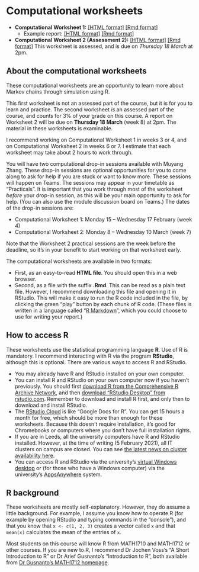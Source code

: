# Computational worksheets  {.unnumbered #computing}




::: {.mysched}
* **Computational Worksheet 1:** [[HTML format]](computing/C1.html) [[Rmd format]](computing/C1.Rmd)
   * Example report: [[HTML format]](computing/C1-example.html) [[Rmd format]](computing/C1-example.Rmd)
* **Computational Worksheet 2 (Assessment 2):** [[HTML format]](computing/C2.html) [[Rmd format]](computing/C2.Rmd) This worksheet is assessed, and is due on *Thursday 18 March* at 2pm.
:::


## About the computational worksheets {.unnumbered #C-about}

These computational worksheets are an opportunity to learn more about Markov chains through simulation using R.

This first worksheet is not an assessed part of the course, but it is for you to learn and practice.  The second worksheet *is* an assessed part of the course, and counts for 3% of your grade on this course. A report on Worksheet 2 will be due on **Thursday 18 March** (week 8) at 2pm. The material in these worksheets is examinable.

I recommend working on Computational Worksheet 1 in weeks 3 or 4, and on Computational Worksheet 2 in weeks 6 or 7. I estimate that each worksheet may take about 2 hours to work through.

You will have two computational drop-in sessions available with Muyang Zhang. These drop-in sessions are optional opportunities for you to come along to ask for help if you are stuck or want to know more. These sessions will happen on Teams. The sessions may appear in your timetable as "Practicals". It is important that you work through most of the worksheet *before* your drop-in session, as this will be your main opportunity to ask for help. (You can also use the module discussion board on Teams.) The dates of the drop-in sessions are:

* Computational Worksheet 1: Monday 15 -- Wednesday 17 February (week 4)
* Computational Worksheet 2: Monday 8 -- Wednesday 10 March (week 7)

Note that the Worksheet 2 practical sessions are the week before the deadline, so it's in your benefit to start working on that worksheet early.

The computational worksheets are available in two formats:

* First, as an easy-to-read **HTML file**. You should open this in a web browser.
* Second, as a file with the suffix **.Rmd**. This can be read as a plain text file. However, I recommend downloading this file and opening it in RStudio. This will make it easy to run the R code included in the file, by clicking the green "play" button by each chunk of R code. (These files is written in a language called "[R Markdown](https://www.stat.cmu.edu/~cshalizi/rmarkdown/)", which you could choose to use for writing your report.)





## How to access R  {.unnumbered #R-access}

These worksheets use the statistical programming language **R**. Use of R is mandatory. I recommend interacting with R via the program **RStudio**, although this is optional. There are various ways to access R and RStudio.

* You may already have R and RStudio installed on your own computer.
* You can install R and RStudio on your own computer now if you haven't previously. You should first [download R from the Comprehensive R Archive Network](https://cran.rstudio.com/), and then [download "RStudio Desktop" from rstudio.com](https://rstudio.com/products/rstudio/download/#download). Remember to download and install R first, and only then to download and install RStudio.
* The [RStudio Cloud](https://rstudio.cloud/) is like "Google Docs for R". You can get 15 hours a month for free, which should be more than enough for these worksheets. Because this doesn't require installation, it's good for Chromebooks or computers where you don't have full installation rights.
* If you are in Leeds, all the university computers have R and RStudio installed. However, at the time of writing (5 February 2021), all IT clusters on campus are closed. You can see [the latest news on cluster availability here](https://leeds.service-now.com/it?id=clusters).
* You can access R and RStudio via the university's [virtual Windows desktop](https://it.leeds.ac.uk/it?id=kb_article&sysparm_article=KB0014548) or (for those who have a Windows computer) via the university's [AppsAnywhere](https://it.leeds.ac.uk/it?id=kb_article&sysparm_article=KB0014827) system.



## R background  {.unnumbered #R-background}

These worksheets are mostly self-explanatory. However, they do assume a little background. For example, I assume you know how to operate R (for example by opening RStudio and typing commands in the "console"), and that you know that `x <- c(1, 2, 3)` creates a vector called `x` and that `mean(x)` calculates the mean of the entries of `x`.

Most students on this course will know R from MATH1710 and MATH1712 or other courses. If you are new to R, I recommend Dr Jochen Voss's "A Short Introduction to R" or Dr Arief Gusnanto's "Introduction to R", both available from [Dr Gusnanto's MATH1712 homepage](http://www1.maths.leeds.ac.uk/~arief/MATH1712/index.html).




